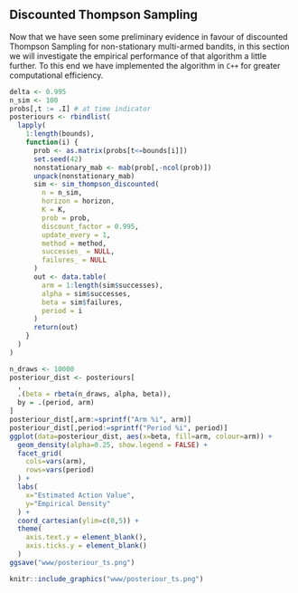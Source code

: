 ## Discounted Thompson Sampling {#disc}

Now that we have seen some preliminary evidence in favour of discounted Thompson Sampling for non-stationary multi-armed bandits, in this section we will investigate the empirical performance of that algorithm a little further. To this end we have implemented the algorithm in `C++` for greater computational efficiency.

```r
delta <- 0.995
n_sim <- 100
probs[,t := .I] # at time indicator
posteriours <- rbindlist(
  lapply(
    1:length(bounds),
    function(i) {
      prob <- as.matrix(probs[t<=bounds[i]])
      set.seed(42)
      nonstationary_mab <- mab(prob[,-ncol(prob)])
      unpack(nonstationary_mab)
      sim <- sim_thompson_discounted(
        n = n_sim,
        horizon = horizon,
        K = K,
        prob = prob,
        discount_factor = 0.995,
        update_every = 1,
        method = method,
        successes_ = NULL,
        failures_ = NULL
      )
      out <- data.table(
        arm = 1:length(sim$successes),
        alpha = sim$successes,
        beta = sim$failures,
        period = i
      )
      return(out)
    }
  )
)

```

```r
n_draws <- 10000
posteriour_dist <- posteriours[
  ,
  .(beta = rbeta(n_draws, alpha, beta)),
  by = .(period, arm)
]
posteriour_dist[,arm:=sprintf("Arm %i", arm)]
posteriour_dist[,period:=sprintf("Period %i", period)]
ggplot(data=posteriour_dist, aes(x=beta, fill=arm, colour=arm)) +
  geom_density(alpha=0.25, show.legend = FALSE) +
  facet_grid(
    cols=vars(arm),
    rows=vars(period)
  ) +
  labs(
    x="Estimated Action Value",
    y="Empirical Density"
  ) +
  coord_cartesian(ylim=c(0,5)) +
  theme(
    axis.text.y = element_blank(),
    axis.ticks.y = element_blank()
  )
ggsave("www/posteriour_ts.png")
```

```r
knitr::include_graphics("www/posteriour_ts.png")
```

